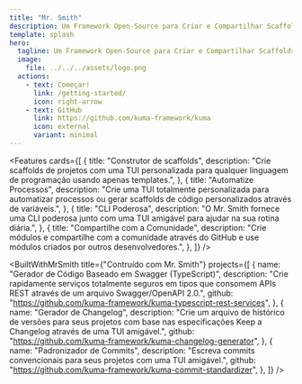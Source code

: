 ```yaml
---
title: "Mr. Smith"
description: Um Framework Open-Source para Criar e Compartilhar Scaffolds de Código para Qualquer Linguagem de Programação
template: splash
hero:
  tagline: Um Framework Open-Source para Criar e Compartilhar Scaffolds de Código para Qualquer Linguagem de Programação
  image:
    file: ../../../assets/logo.png
  actions:
    - text: Começar!
      link: /getting-started/
      icon: right-arrow
    - text: GitHub
      link: https://github.com/kuma-framework/kuma
      icon: external
      variant: minimal
---
```



<Features
  cards={[
    {
      title: "Construtor de scaffolds",
      description:
        "Crie scaffolds de projetos com uma TUI personalizada para qualquer linguagem de programação usando apenas templates.",
    },
    {
      title: "Automatize Processos",
      description:
        "Crie uma TUI totalmente personalizada para automatizar processos ou gerar scaffolds de código personalizados através de variáveis.",
    },
    {
      title: "CLI Poderosa",
      description:
        "O Mr. Smith fornece uma CLI poderosa junto com uma TUI amigável para ajudar na sua rotina diária.",
    },
    {
      title: "Compartilhe com a Comunidade",
      description:
        "Crie módulos e compartilhe com a comunidade através do GitHub e use módulos criados por outros desenvolvedores.",
    },
  ]}
/>

<BuiltWithMrSmith
  title={"Contruído com Mr. Smith"}
  projects={[
    {
      name: "Gerador de Código Baseado em Swagger (TypeScript)",
      description:
        "Crie rapidamente serviços totalmente seguros em tipos que consomem APIs REST através de um arquivo Swagger/OpenAPI 2.0.",
      github: "https://github.com/kuma-framework/kuma-typescript-rest-services",
    },
    {
      name: "Gerador de Changelog",
      description:
        "Crie um arquivo de histórico de versões para seus projetos com base nas especificações Keep a Changelog através de uma TUI amigável.",
      github: "https://github.com/kuma-framework/kuma-changelog-generator",
    },
    {
      name: "Padronizador de Commits",
      description:
        "Escreva commits convencionais para seus projetos com uma TUI amigável.",
      github: "https://github.com/kuma-framework/kuma-commit-standardizer",
    },
  ]}
/>
